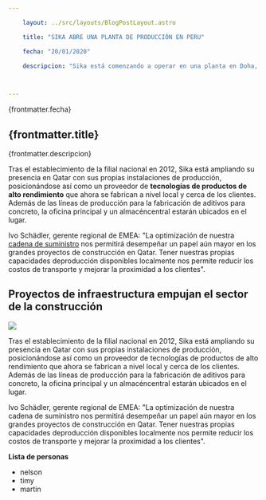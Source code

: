 ```yaml
---

    layout: ../src/layouts/BlogPostLayout.astro

    title: "SIKA ABRE UNA PLANTA DE PRODUCCIÓN EN PERU"

    fecha: "20/01/2020"

    descripcion: "Sika está comenzando a operar en una planta en Doha, Qatar, para la producción de aditivos para concreto. El país de la costa oriental de la península arábica es un mercado atractivo gracias a la inversión en infraestructura a gran escala y a una serie de mega proyectos, tanto en curso como previstos."



---
```


<section class="blog_content">
<div class="container container_blog">
<p>{frontmatter.fecha} </p>

<h1 class="blog_title"> {frontmatter.title}  </h1>


<p> {frontmatter.descripcion} </p>


Tras el establecimiento de la filial nacional en 2012, Sika está ampliando su presencia en Qatar con sus propias instalaciones de producción, posicionándose así como un proveedor de **tecnologías de productos de alto rendimiento** que ahora se fabrican a nivel local y cerca de los clientes. Además de las líneas de producción para la fabricación de aditivos para concreto, la oficina principal y un almacéncentral estarán ubicados en el lugar.


Ivo Schädler, gerente regional de EMEA: "La optimización de nuestra <u>cadena de suministro</u> nos permitirá desempeñar un papel aún mayor en los grandes proyectos de construcción en Qatar. Tener nuestras propias capacidades deproducción disponibles localmente nos permite reducir los costos de transporte y mejorar la proximidad a los clientes".

## Proyectos de infraestructura empujan el sector de la construcción


![](/img/4.jpg)


Tras el establecimiento de la filial nacional en 2012, Sika está ampliando su presencia en Qatar con sus propias instalaciones de producción, posicionándose así como un proveedor de tecnologías de productos de alto rendimiento que ahora se fabrican a nivel local y cerca de los clientes. Además de las líneas de producción para la fabricación de aditivos para concreto, la oficina principal y un almacéncentral estarán ubicados en el lugar.

Ivo Schädler, gerente regional de EMEA: "La optimización de nuestra cadena de suministro nos permitirá desempeñar un papel aún mayor en los grandes proyectos de construcción en Qatar. Tener nuestras propias capacidades deproducción disponibles localmente nos permite reducir los costos de transporte y mejorar la proximidad a los clientes".

**Lista de personas**

- nelson
- timy
- martin
</div>
</section>